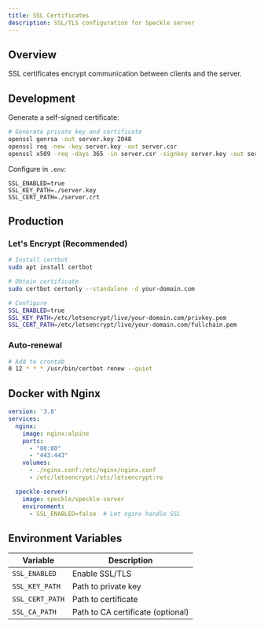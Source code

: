 ```yaml
---
title: SSL Certificates
description: SSL/TLS configuration for Speckle server
---
```


## Overview

SSL certificates encrypt communication between clients and the server.

## Development

Generate a self-signed certificate:

```bash
# Generate private key and certificate
openssl genrsa -out server.key 2048
openssl req -new -key server.key -out server.csr
openssl x509 -req -days 365 -in server.csr -signkey server.key -out server.crt
```

Configure in `.env`:
```env
SSL_ENABLED=true
SSL_KEY_PATH=./server.key
SSL_CERT_PATH=./server.crt
```

## Production

### Let's Encrypt (Recommended)

```bash
# Install certbot
sudo apt install certbot

# Obtain certificate
sudo certbot certonly --standalone -d your-domain.com

# Configure
SSL_ENABLED=true
SSL_KEY_PATH=/etc/letsencrypt/live/your-domain.com/privkey.pem
SSL_CERT_PATH=/etc/letsencrypt/live/your-domain.com/fullchain.pem
```

### Auto-renewal
```bash
# Add to crontab
0 12 * * * /usr/bin/certbot renew --quiet
```

## Docker with Nginx

```yaml
version: '3.8'
services:
  nginx:
    image: nginx:alpine
    ports:
      - "80:80"
      - "443:443"
    volumes:
      - ./nginx.conf:/etc/nginx/nginx.conf
      - /etc/letsencrypt:/etc/letsencrypt:ro

  speckle-server:
    image: speckle/speckle-server
    environment:
      - SSL_ENABLED=false  # Let nginx handle SSL
```

## Environment Variables

| Variable | Description |
|----------|-------------|
| `SSL_ENABLED` | Enable SSL/TLS |
| `SSL_KEY_PATH` | Path to private key |
| `SSL_CERT_PATH` | Path to certificate |
| `SSL_CA_PATH` | Path to CA certificate (optional) |